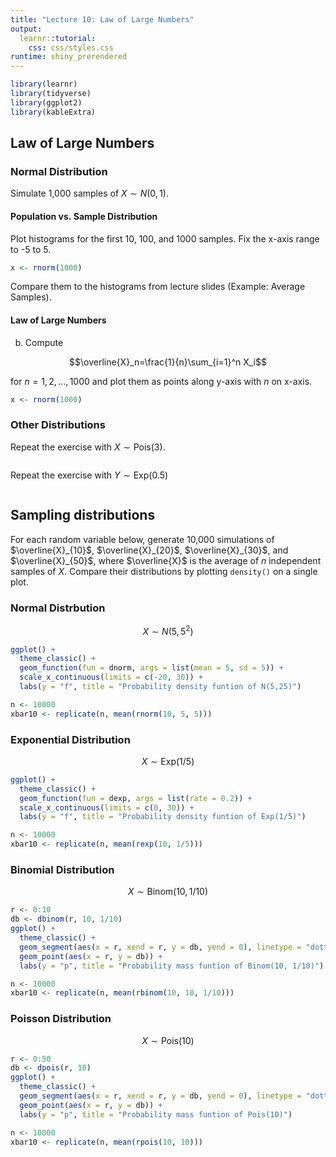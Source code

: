 ```yaml
---
title: "Lecture 10: Law of Large Numbers"
output: 
  learnr::tutorial:
    css: css/styles.css
runtime: shiny_prerendered
---
```



```r
library(learnr)
library(tidyverse)
library(ggplot2)
library(kableExtra)
```


## Law of Large Numbers

### Normal Distribution

Simulate 1,000 samples of $X\sim N(0,1)$.

#### Population vs. Sample Distribution

Plot histograms for the first 10, 100, and 1000 samples. Fix the x-axis range to -5 to 5.

```r
x <- rnorm(1000)
```

Compare them to the histograms from lecture slides (Example: Average Samples).

#### Law of Large Numbers

b) Compute

$$\overline{X}_n=\frac{1}{n}\sum_{i=1}^n X_i$$

for $n=1,2,\dots,1000$ and plot them as points along y-axis with $n$ on x-axis.


```r
x <- rnorm(1000)
```

### Other Distributions

Repeat the exercise with $X\sim\text{Pois}(3)$.

```r
```

Repeat the exercise with $Y\sim\text{Exp}(0.5)$


```r
```

## Sampling distributions

For each random variable below, generate 10,000 simulations of $\overline{X}_{10}$, $\overline{X}_{20}$, $\overline{X}_{30}$, and $\overline{X}_{50}$, where $\overline{X}$ is the average of $n$ independent samples of $X$. Compare their distributions by plotting `density()` on a single plot.

### Normal Distrbution

$$X\sim N(5, 5^2)$$

```r
ggplot() +
  theme_classic() +
  geom_function(fun = dnorm, args = list(mean = 5, sd = 5)) +
  scale_x_continuous(limits = c(-20, 30)) +
  labs(y = "f", title = "Probability density funtion of N(5,25)")
```


```r
n <- 10000
xbar10 <- replicate(n, mean(rnorm(10, 5, 5)))
```

### Exponential Distribution

$$X\sim \text{Exp}\left(1/5\right)$$

```r
ggplot() +
  theme_classic() +
  geom_function(fun = dexp, args = list(rate = 0.2)) +
  scale_x_continuous(limits = c(0, 30)) +
  labs(y = "f", title = "Probability density funtion of Exp(1/5)")
```


```r
n <- 10000
xbar10 <- replicate(n, mean(rexp(10, 1/5)))
```

### Binomial Distribution

$$X\sim \text{Binom}\left(10, 1/10\right)$$

```r
r <- 0:10
db <- dbinom(r, 10, 1/10)
ggplot() +
  theme_classic() +
  geom_segment(aes(x = r, xend = r, y = db, yend = 0), linetype = "dotted") +
  geom_point(aes(x = r, y = db)) +
  labs(y = "p", title = "Probability mass funtion of Binom(10, 1/10)")
```

```r
n <- 10000
xbar10 <- replicate(n, mean(rbinom(10, 10, 1/10)))
```


### Poisson Distribution

$$X\sim \text{Pois}\left(10\right)$$

```r
r <- 0:50
db <- dpois(r, 10)
ggplot() +
  theme_classic() +
  geom_segment(aes(x = r, xend = r, y = db, yend = 0), linetype = "dotted") +
  geom_point(aes(x = r, y = db)) +
  labs(y = "p", title = "Probability mass funtion of Pois(10)")
```

```r
n <- 10000
xbar10 <- replicate(n, mean(rpois(10, 10)))
```
